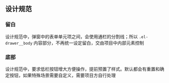 
<Meta of={DrawerStories} />

## 设计规范

### 留白
设计规范中，弹窗中的表单单元项之间，会使用通栏的分割线；所以 `.el-drawer__body` 内容部分，不再统一设定留白，交由项目中内部元素控制

### 底部
设计规范中，要求低栏按钮增大方便操作，提前预置了样式。默认都会有重置和确定按钮，如果特殊场景需要自定义，需要项目方自行处理
